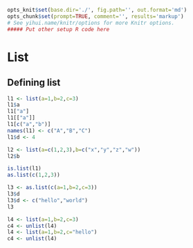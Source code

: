 ```r
opts_knit$set(base.dir='./', fig.path='', out.format='md')
opts_chunk$set(prompt=TRUE, comment='', results='markup')
# See yihui.name/knitr/options for more Knitr options.
##### Put other setup R code here

```

# List

## Defining list

```r
l1 <- list(a=1,b=2,c=3)
l1$a
l1["a"]
l1[["a"]]
l1[c("a","b")]
names(l1) <- c("A","B","C")
l1$d <- 4

l2 <- list(a=c(1,2,3),b=c("x","y","z","w"))
l2$b

is.list(l1)
as.list(c(1,2,3))

l3 <- as.list(c(a=1,b=2,c=3))
l3$d
l3$d <- c("hello","world")
l3

l4 <- list(a=1,b=2,c=3)
c4 <- unlist(l4)
l4 <- list(a=1,b=2,c="hello")
c4 <- unlist(l4)
```

